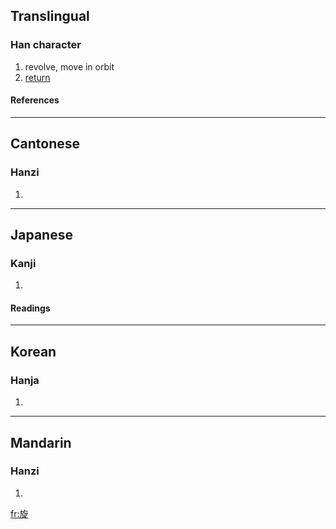 ==Translingual==
===Han character===
{{Han char|rn=70|rad=方|as=07|sn=11|four=0828<sub>1</sub>|canj=卜尸人弓人 (YSONO)}}
# revolve, move in orbit
# [[return]]
====References====
{{Han ref|kx=0483.170|dkj=13656|dj=0845.120|hdz=32181.040|uh=65CB|ud=26059|bh=B1DB|bd=45531}}
----
==Cantonese==
===Hanzi===
{{yue-hanzi|jyut=|y=syun4}}
# {{defn|Cantonese}}
----
==Japanese==
===Kanji===
{{ja-kanji|grade=c|rs=方07}}
# {{defn|Japanese}} 
====Readings====
{{ja-readings|on=[[せん]] (sen)|kun=[[めぐる]] (meguru), [[ゆばり]] (yubari)}}
----
==Korean==
===Hanja===
{{ko-hanja|hangeul=선|eumhun=|rv=seon|mr=sŏn|y=sen}}
# {{defn|Korean}}
----
==Mandarin==
===Hanzi===
{{cmn-hanzi|pin=[[xuán]] ([[xuan2]])|wg=hsüan<sup>2</sup>}}
# {{defn|Mandarin}}

[[fr:旋]]
